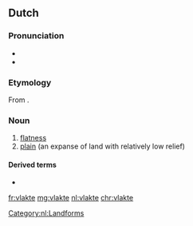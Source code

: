 ==Dutch==
{{wikipedia|lang=nl}}

===Pronunciation===
* {{IPA|/ˈvlɑktə/|lang=nl}}
* {{audio|Nl-vlakte.ogg|Audio|lang=nl}}

===Etymology===
From {{suffix|vlak|te|lang=nl}}.

===Noun===
{{nl-noun|f|-en|pl2=-s|vlaktetje}}

# [[flatness]]
# [[plain]] (an expanse of land with relatively low relief)

====Derived terms====
* {{l|nl|tegen de vlakte}}

[[Category:nl:Landforms]]

[[fr:vlakte]]
[[mg:vlakte]]
[[nl:vlakte]]
[[chr:vlakte]]